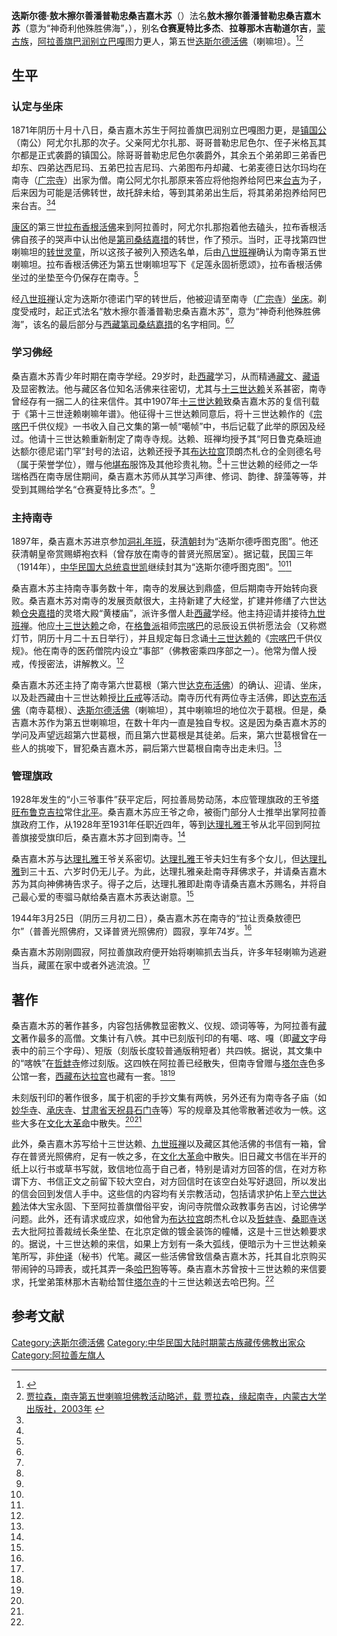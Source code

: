 '''迭斯尔德·敖木擦尔善潘普勒忠桑吉嘉木苏'''（{{bd|1871年||1944年|3月25日}}）法名'''敖木擦尔善潘普勒忠桑吉嘉木苏'''（意为“神奇利他殊胜佛海”，{{bo|z=ངོ་མཚར་གཞན་ཕན་ཕུལ་བྱུང་སངས་རྒྱས་རྒྱ་མཚོ།|w=ngo mtshar gzhan phan phul byung sangs rgyas rgya mtsho}}），别名'''仓赛夏特比多杰'''、'''拉尊那木吉勒道尔吉'''，[[蒙古族|蒙古族]]，[[阿拉善旗|阿拉善旗]][[巴润别立镇|巴润别立巴嘎]]图力更人，第五世[[迭斯尔德活佛|迭斯尔德活佛]]（喇嘛坦）。<ref name=jls>{{Cite web |url=http://news.artxun.com/pipa-846-4229570.shtml |title=贾拉森，寺主呼图克图，载 贾拉森，缘起南寺，内蒙古大学出版社，2003年 |access-date=2013-07-13 |archive-url=https://web.archive.org/web/20160803070221/http://news.artxun.com/pipa-846-4229570.shtml |archive-date=2016-08-03 |dead-url=yes }}</ref><ref name=wu>[http://www.alswh.com/Article_Show.asp?ArticleID=2646 贾拉森，南寺第五世喇嘛坦佛教活动略述，载 贾拉森，缘起南寺，内蒙古大学出版社，2003年] {{webarchive|url=https://web.archive.org/web/20160310120640/http://alswh.com/article_show.asp?articleid=2646 |date=2016-03-10 }}</ref>

==生平==
===认定与坐床===
1871年阴历十月十八日，桑吉嘉木苏生于阿拉善旗巴润别立巴嘎图力更，是[[镇国公|镇国公]]（南公）阿尤尔扎那的次子。父亲阿尤尔扎那、哥哥普勒忠尼色尔、侄子米格瓦其尔都是正式袭爵的镇国公。除哥哥普勒忠尼色尔袭爵外，其余五个弟弟即三弟香巴却东、四弟达西尼玛、五弟巴拉吉尼玛、六弟图布丹却藏、七弟麦德日达尔玛均在南寺（[[广宗寺_(阿拉善)|广宗寺]]）出家为僧。南公阿尤尔扎那原来答应将他抱养给阿巴来[[台吉|台吉]]为子，后来因为可能是活佛转世，故托辞未给，等到其弟弟出生后，将其弟弟抱养给阿巴来台吉。<ref name=jls/><ref name=wu/>

[[康区|康区]]的第三世[[拉布香根活佛|拉布香根活佛]]来到阿拉善时，阿尤尔扎那抱着他去磕头，拉布香根活佛自孩子的哭声中认出他是[[桑结嘉措|第司桑结嘉措]]的转世，作了预示。当时，正寻找第四世喇嘛坦的[[转世灵童|转世灵童]]，所以这孩子被列入预选名单，后由[[八世班禅|八世班禅]]确认为南寺第五世喇嘛坦。拉布香根活佛还为第五世喇嘛坦写下《足莲永固祈愿颂》，拉布香根活佛坐过的坐垫至今仍保存在南寺。<ref name=wu/>

经[[八世班禅|八世班禅]]认定为迭斯尔德诺门罕的转世后，他被迎请至南寺（[[广宗寺_(阿拉善)|广宗寺]]）[[坐床|坐床]]。剃度受戒时，起正式法名“敖木擦尔善潘普勒忠桑吉嘉木苏”，意为“神奇利他殊胜佛海”，该名的最后部分与[[西藏|西藏]][[桑结嘉措|第司桑结嘉措]]的名字相同。<ref name=jls/><ref name=wu/>

===学习佛经===
桑吉嘉木苏青少年时期在南寺学经。29岁时，赴[[西藏|西藏]]学习，从而精通[[藏文|藏文]]、[[藏语|藏语]]及显密教法。他与藏区各位知名活佛来往密切，尤其与[[十三世达赖|十三世达赖]]关系甚密，南寺曾经存有一捆二人的往来信件。其中1907年[[十三世达赖|十三世达赖]]致桑吉嘉木苏的复信刊载于《第十三世逹赖喇嘛年谱》。他征得十三世达赖同意后，将十三世达赖作的《[[宗喀巴|宗喀巴]]千供仪规》一书收入自己文集的第一帧“噶帧”中，书后记载了此举的原因及经过。他请十三世达赖重新制定了南寺寺规。达赖、班禅均授予其“阿日鲁克桑班迪达额尔德尼诺门罕”封号的法诏，达赖还授予其[[布达拉宫|布达拉宫]]顶朗杰札仓的全则德名号（属于荣誉学位），赠与他[[堪布|堪布]]服饰及其他珍贵礼物。<ref name=jls/>十三世达赖的经师之一华瑞格西在南寺居住期间，桑吉嘉木苏师从其学习声律、修词、韵律、辞藻等等，并受到其赐给学名“仓赛夏特比多杰”。<ref name=wu/>

===主持南寺===
1897年，桑吉嘉木苏进京参加[[洞礼年班|洞礼年班]]，获[[清朝|清朝]]封为“迭斯尔德呼图克图”。他还获清朝皇帝赏赐蟒袍衣料（曾存放在南寺的普贤光照居室）。据记载，民国三年（1914年），[[中华民国大总统|中华民国大总统]][[袁世凯|袁世凯]]继续封其为“迭斯尔德呼图克图”。<ref name=jls/><ref name=wu/>

桑吉嘉木苏主持南寺事务数十年，南寺的发展达到鼎盛，但后期南寺开始转向衰败。桑吉嘉木苏对南寺的发展贡献很大，主持新建了大经堂，扩建并修缮了六世达赖[[仓央嘉措|仓央嘉措]]的灵塔大殿“黄楼庙”，派许多僧人赴[[西藏|西藏]]学经。他主持迎请并接待[[九世班禅|九世班禅]]。他应[[十三世达赖|十三世达赖]]之命，在[[格鲁派|格鲁派]]祖师[[宗喀巴|宗喀巴]]的忌辰设五供祈愿法会（又称燃灯节，阴历十月二十五日举行），并且规定每日念诵[[十三世达赖|十三世达赖]]的《[[宗喀巴|宗喀巴]]千供仪规》。他在南寺的医药僧院内设立“事部”（佛教密乘四序部之一）。他常为僧人授戒，传授密法，讲解教义。<ref name=jls/>

桑吉嘉木苏还主持了南寺第六世葛根（第六世[[达克布活佛|达克布活佛]]）的确认、迎请、坐床，以及赴西藏由十三世达赖授[[比丘戒|比丘戒]]等活动。南寺历代有两位寺主活佛，即[[达克布活佛|达克布活佛]]（南寺葛根）、[[迭斯尔德活佛|迭斯尔德活佛]]（喇嘛坦），其中喇嘛坦的地位次于葛根。但是，桑吉嘉木苏作为第五世喇嘛坦，在数十年内一直是独自专权。这是因为桑吉嘉木苏的学问及声望远超第六世葛根，而且第六世葛根是其徒弟。后来，第六世葛根曾在一些人的挑唆下，冒犯桑吉嘉木苏，嗣后第六世葛根自南寺出走未归。<ref name=wu/>

===管理旗政===
1928年发生的“小三爷事件”获平定后，阿拉善局势动荡，本应管理旗政的王爷[[塔旺布里甲拉|塔旺布鲁克吉拉]]常住[[北平|北平]]。桑吉嘉木苏应王爷之命，被衙门部分人士推举出掌阿拉善旗政府工作，从1928年至1931年任职近四年，等到[[达理扎雅|达理扎雅]]王爷从北平回到阿拉善旗接受旗印后，桑吉嘉木苏才回到南寺。<ref name=jls/>

桑吉嘉木苏与[[达理扎雅|达理扎雅]]王爷关系密切。[[达理扎雅|达理扎雅]]王爷夫妇生有多个女儿，但[[达理扎雅|达理扎雅]]到三十五、六岁时仍无儿子。为此，达理扎雅亲赴南寺拜佛求子，并请桑吉嘉木苏为其向神佛祷告求子。得子之后，达理扎雅即赴南寺请桑吉嘉木苏赐名，并将自己最心爱的枣骝马献给桑吉嘉木苏表达谢意。<ref name=jls/>

1944年3月25日（阴历三月初二日），桑吉嘉木苏在南寺的“拉让贡桑敖德巴尔”（普善光照佛府，又译普贤光照佛府）圆寂，享年74岁。<ref name=jls/>

桑吉嘉木苏刚刚圆寂，阿拉善旗政府便开始将喇嘛抓去当兵，许多年轻喇嘛为逃避当兵，藏匿在家中或者外逃流浪。<ref name=wu/>

==著作==
桑吉嘉木苏的著作甚多，内容包括佛教显密教义、仪规、颂词等等，为阿拉善有[[藏文|藏文]]著作最多的高僧。文集计有八帙。其中已刻版刊印的有噶、喀、嘎（即[[藏文|藏文]]字母表中的前三个字母）、短版（刻版长度较普通版稍短者）共四帙。据说，其文集中的“喀帙”在[[哲蚌寺|哲蚌寺]]修过刻版。这四帙在阿拉善已经散失，但南寺曾赠与[[塔尔寺|塔尔寺]]色多公馆一套，[[西藏|西藏]][[布达拉宫|布达拉宫]]也藏有一套。<ref name=jls/><ref name=wu/>

未刻版刊印的著作很多，属于机密的手抄文集有两帙，另外还有为南寺各子庙（如[[妙华寺|妙华寺]]、[[承庆寺|承庆寺]]、[[甘肃省|甘肃省]][[天祝县|天祝县]][[石门寺_(天祝)|石门寺]]等）写的规章及其他零散著述收为一帙。这些大多在[[文化大革命|文化大革命]]中散失。<ref name=jls/><ref name=wu/>

此外，桑吉嘉木苏写给十三世达赖、[[九世班禅|九世班禅]]以及藏区其他活佛的书信有一箱，曾存在普贤光照佛府，足有一帙之多，在[[文化大革命|文化大革命]]中散失。旧日藏文书信在半开的纸上以行书或草书写就，致信地位高于自己者，特别是请对方回答的信，在对方称谓下方、书信正文之前留下较大空白，对方回信时在该空白处写好退回，所以发出的信会回到发信人手中。这些信的内容均有关宗教活动，包括请求护佑上至[[六世达赖|六世达赖]]法体大宝永固、下至阿拉善旗僧俗平安，询问寺院僧众政教事务吉凶，讨论佛学问题。此外，还有请求或应求，如他曾为[[布达拉宫|布达拉宫]]朗杰札仓以及[[哲蚌寺|哲蚌寺]]、[[桑耶寺|桑耶寺]]送去大批阿拉善裁绒长条坐垫、在北京定做的镀金装饰的幢幡，这是十三世达赖要求的。据说，十三世达赖的来信，如果上方划有一条大弧线，便暗示为十三世达赖亲笔所写，非[[仲译|仲译]]（秘书）代笔。藏区一些活佛曾致信桑吉嘉木苏，托其自北京购买带闹钟的马蹄表，或托其弄一条[[哈巴狗|哈巴狗]]等等。桑吉嘉木苏曾按十三世达赖的来信要求，托堂弟策林那木吉勒给暂住[[塔尔寺|塔尔寺]]的十三世达赖送去哈巴狗。<ref name=wu/>

==参考文献==
{{reflist}}

{{start box}}
{{s-rel|bu}}
{{s-before|[[迭斯尔德·阿旺丹巴达尔吉嘉木苏|迭斯尔德·阿旺丹巴达尔吉嘉木苏]]}}
{{s-title|[[迭斯尔德活佛|迭斯尔德活佛]]|（坐床年份不详）—1944年}}
{{s-after|[[迭斯尔德·阿旺洛桑丹比坚参|迭斯尔德·阿旺洛桑丹比坚参]]}}
{{end box}}

[[Category:迭斯尔德活佛|Category:迭斯尔德活佛]]
[[Category:中华民国大陆时期蒙古族藏传佛教出家众|Category:中华民国大陆时期蒙古族藏传佛教出家众]]
[[Category:阿拉善左旗人|Category:阿拉善左旗人]]